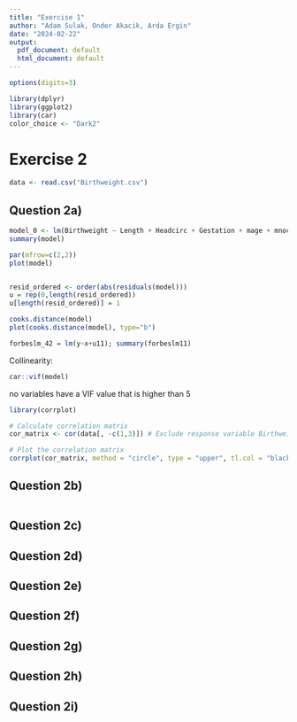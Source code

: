 ```yaml
---
title: "Exercise 1"
author: "Adam Sulak, Onder Akacik, Arda Ergin"
date: "2024-02-22"
output:
  pdf_document: default
  html_document: default
---
```


```r
options(digits=3)

library(dplyr)
library(ggplot2)
library(car)
color_choice <- "Dark2"
```


# Exercise 2

```r
data <- read.csv("Birthweight.csv")
```


## Question 2a)
```r
model_0 <- lm(Birthweight ~ Length + Headcirc + Gestation + mage + mnocig + mheight + mppwt + fage + fedyrs + fnocig + fheight, data = data)
summary(model)
```


```r
par(mfrow=c(2,2))
plot(model)


resid_ordered <- order(abs(residuals(model)))
u = rep(0,length(resid_ordered))
u[length(resid_ordered)] = 1

cooks.distance(model)
plot(cooks.distance(model), type="b")

forbeslm_42 = lm(y~x+u11); summary(forbeslm11)
```


Collinearity:
```r
car::vif(model)
```

no variables have a VIF value that is higher than 5

```r
library(corrplot)

# Calculate correlation matrix
cor_matrix <- cor(data[, -c(1,3)]) # Exclude response variable Birthweight

# Plot the correlation matrix
corrplot(cor_matrix, method = "circle", type = "upper", tl.col = "black", tl.cex = 0.6)

```



## Question 2b)

```r

```



## Question 2c)


## Question 2d)


## Question 2e)


## Question 2f)


## Question 2g)


## Question 2h)


## Question 2i)



